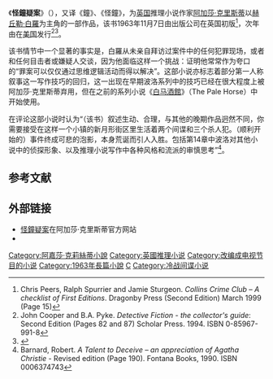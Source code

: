 {{noteTA
|1=zh-hans:阿加莎;zh-hk:阿嘉莎;zh-tw:阿嘉莎;
|2=zh-hans:克里斯蒂;zh-hk:克莉絲蒂;zh-tw:克莉絲蒂;
|4=zh-hans:赫尔克里; zh-hant:赫丘勒;
|5=zh-hans:波洛; zh-hant:白羅;
}}
{{infobox Book
| name          = 怪鐘疑案
| title_orig    = The Clocks
| translator    = 范白泉<small>（中文译本，[[人民文学出版社|人民文学出版社]]）</small>
| image         = 
| image_caption = 
| 原名 = The Clocks
| author        = [[阿加莎·克里斯蒂|阿加莎·克里斯蒂]]
| cover_artist  = 
| country       = [[英国|英国]]
| language      = [[英语|英语]]
| series        = 
| genre         = [[推理小说|推理小说]]
| publisher     = {{le|柯林斯犯罪俱樂部|Collins Crime Club}}出版公司
| release_date  = 1963年11月7日
| media_type    = 印刷（[[精裝|精裝]]和[[平裝|平裝]]）
| pages         = 256页（第一版，精装）
| isbn          = NA
| preceded_by   = 《[[破镜谋杀案|破镜谋杀案]]》
| followed_by   = 《{{le|加勒比海疑雲|A Caribbean Mystery}}》
}}
《'''怪鐘疑案'''》（{{lang-en|'''''The Clocks'''''}}），又译《鐘》、《怪鐘》，为[[英国|英国]]推理小说作家[[阿加莎·克里斯蒂|阿加莎·克里斯蒂]]以[[赫丘勒·白羅|赫丘勒·白羅]]为主角的一部作品，该书1963年11月7日由{{le|柯林斯犯罪俱樂部|Collins Crime Club}}出版公司在英国初版<ref>Chris Peers, Ralph Spurrier and Jamie Sturgeon. ''Collins Crime Club – A checklist of First Editions''. Dragonby Press (Second Edition) March 1999 (Page 15)</ref>，次年由{{le|道得密得出版公司|Dodd, Mead and Company}}在[[美国|美国]]发行<ref>John Cooper and B.A. Pyke. ''Detective Fiction - the collector's guide'': Second Edition (Pages 82 and 87) Scholar Press. 1994. ISBN 0-85967-991-8</ref><ref>{{Cite web |url=http://home.insightbb.com/~jsmarcum/agatha53.htm |title=American Tribute to Agatha Christie |access-date=2010-05-04 |archive-date=2016-04-09 |archive-url=https://web.archive.org/web/20160409185758/http://home.insightbb.com/~jsmarcum/agatha53.htm |dead-url=no }}</ref>。

该书情节中一个显著的事实是，白羅从未亲自拜访过案件中的任何犯罪现场，或者和任何目击者或嫌疑人交谈，因为他面临这样一个挑战：证明他常常作为夸口的“罪案可以仅仅通过思维逻辑活动而得以解决”。这部小说亦标志着部分第一人称叙事这一写作技巧的回归，这一出现在早期波洛系列中的技巧已经在很大程度上被阿加莎·克里斯蒂弃用，但在之前的{{le|阿里亚登·奥利弗|Ariadne Oliver}}系列小说《[[白马酒館|白马酒館]]》（The Pale Horse）中开始使用。

{{le|罗伯特·伯纳德|Robert Barnard}}在评论这部小说时认为“（该书）叙述生动、合理，与其他的晚期作品迥然不同，你需要接受在这样一个小镇的新月形街区里生活着两个间谍和三个杀人犯。（顺利开始的）事件终成可悲的泡影，本身荒诞而引人入胜。包括第14章中波洛对其他小说中的侦探形象、以及推理小说写作中各种风格和流派的审慎思考”<ref>Barnard, Robert. ''A Talent to Deceive – an appreciation of Agatha Christie'' - Revised edition (Page 190). Fontana Books, 1990. ISBN 0006374743</ref>。

==参考文献==
{{reflist}}

==外部链接==
*[https://web.archive.org/web/20091007152758/http://www.agathachristie.com/story-explorer/stories/the-clocks/ 怪鐘疑案 ]在阿加莎·克里斯蒂官方网站{{en}}
*{{imdb title|id= 0981209|title= The Clocks (2010)}}

{{阿嘉莎·克莉斯蒂}}
{{DEFAULTSORT:Clocks, The}}
[[Category:阿嘉莎·克莉絲蒂小說|Category:阿嘉莎·克莉絲蒂小說]]
[[Category:英國推理小说|Category:英國推理小说]]
[[Category:改编成电视节目的小说|Category:改编成电视节目的小说]]
[[Category:1963年長篇小說|Category:1963年長篇小說]]
[[Category:英格蘭小說|C]]
[[Category:冷战间谍小说|Category:冷战间谍小说]]